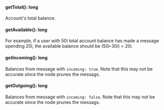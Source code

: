 
#### getTotal(): long

Account's total balance.


#### getAvailable(): long

For example, if a user with 50i total account balance has made a message spending 20i, the available balance should be (50i-30i) = 20i.


#### getIncoming(): long

Balances from message with `incoming: true`. Note that this may not be accurate since the node prunes the messags.


#### getOutgoing(): long

Balances from message with `incoming: false`. Note that this may not be accurate since the node prunes the messags.

